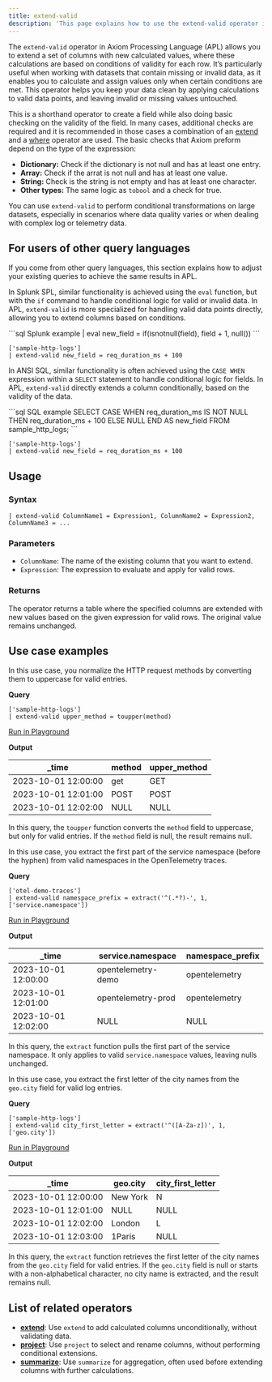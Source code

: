 ```yaml
---
title: extend-valid
description: 'This page explains how to use the extend-valid operator in APL.'
---
```


The `extend-valid` operator in Axiom Processing Language (APL) allows you to extend a set of columns with new calculated values, where these calculations are based on conditions of validity for each row. It’s particularly useful when working with datasets that contain missing or invalid data, as it enables you to calculate and assign values only when certain conditions are met. This operator helps you keep your data clean by applying calculations to valid data points, and leaving invalid or missing values untouched.

This is a shorthand operator to create a field while also doing basic checking on the validity of the field. In many cases, additional checks are required and it is recommended in those cases a combination of an [extend](/apl/tabular-operators/extend-operator) and a [where](/apl/tabular-operators/where-operator) operator are used. The basic checks that Axiom preform depend on the type of the expression:

- **Dictionary:** Check if the dictionary is not null and has at least one entry.
- **Array:** Check if the arrat is not null and has at least one value.
- **String:** Check is the string is not empty and has at least one character.
- **Other types:** The same logic as `tobool` and a check for true.

You can use `extend-valid` to perform conditional transformations on large datasets, especially in scenarios where data quality varies or when dealing with complex log or telemetry data.

## For users of other query languages

If you come from other query languages, this section explains how to adjust your existing queries to achieve the same results in APL.

<AccordionGroup>
<Accordion title="Splunk SPL users">

In Splunk SPL, similar functionality is achieved using the `eval` function, but with the `if` command to handle conditional logic for valid or invalid data. In APL, `extend-valid` is more specialized for handling valid data points directly, allowing you to extend columns based on conditions.

<CodeGroup>
```sql Splunk example
| eval new_field = if(isnotnull(field), field + 1, null())
```

```kusto APL equivalent
['sample-http-logs'] 
| extend-valid new_field = req_duration_ms + 100
```
</CodeGroup>

</Accordion>
<Accordion title="ANSI SQL users">

In ANSI SQL, similar functionality is often achieved using the `CASE WHEN` expression within a `SELECT` statement to handle conditional logic for fields. In APL, `extend-valid` directly extends a column conditionally, based on the validity of the data.

<CodeGroup>
```sql SQL example
SELECT CASE WHEN req_duration_ms IS NOT NULL THEN req_duration_ms + 100 ELSE NULL END AS new_field FROM sample_http_logs;
```

```kusto APL equivalent
['sample-http-logs'] 
| extend-valid new_field = req_duration_ms + 100
```
</CodeGroup>

</Accordion>
</AccordionGroup>

## Usage

### Syntax

```kusto
| extend-valid ColumnName1 = Expression1, ColumnName2 = Expression2, ColumnName3 = ...
```

### Parameters

- `ColumnName`: The name of the existing column that you want to extend.
- `Expression`: The expression to evaluate and apply for valid rows.

### Returns

The operator returns a table where the specified columns are extended with new values based on the given expression for valid rows. The original value remains unchanged.

## Use case examples

<Tabs>
<Tab title="Log analysis">

In this use case, you normalize the HTTP request methods by converting them to uppercase for valid entries.

**Query**

```kusto
['sample-http-logs']
| extend-valid upper_method = toupper(method)
```

[Run in Playground](https://play.axiom.co/axiom-play-qf1k/explorer?initForm=%7B%22apl%22%3A%22%5B'sample-http-logs'%5D%20%7C%20extend-valid%20upper_method%20%3D%20toupper(method)%22%7D)

**Output**

| _time               | method | upper_method |
|---------------------|--------|--------------|
| 2023-10-01 12:00:00 | get    | GET          |
| 2023-10-01 12:01:00 | POST   | POST         |
| 2023-10-01 12:02:00 | NULL   | NULL         |

In this query, the `toupper` function converts the `method` field to uppercase, but only for valid entries. If the `method` field is null, the result remains null.

</Tab>
<Tab title="OpenTelemetry traces">

In this use case, you extract the first part of the service namespace (before the hyphen) from valid namespaces in the OpenTelemetry traces.

**Query**

```kusto
['otel-demo-traces']
| extend-valid namespace_prefix = extract('^(.*?)-', 1, ['service.namespace'])
```

[Run in Playground](https://play.axiom.co/axiom-play-qf1k/explorer?initForm=%7B%22apl%22%3A%22%5B'otel-demo-traces'%5D%20%7C%20extend-valid%20namespace_prefix%20%3D%20extract('%5E(.*%3F)-'%2C%201%2C%20%5B'service.namespace'%5D)%22%7D)

**Output**

| _time               | service.namespace                | namespace_prefix |
|---------------------|-------------------------|--------------|
| 2023-10-01 12:00:00 | opentelemetry-demo     | opentelemetry       |
| 2023-10-01 12:01:00 | opentelemetry-prod     | opentelemetry       |
| 2023-10-01 12:02:00 | NULL                    | NULL         |

In this query, the `extract` function pulls the first part of the service namespace. It only applies to valid `service.namespace` values, leaving nulls unchanged.

</Tab>
<Tab title="Security logs">

In this use case, you extract the first letter of the city names from the `geo.city` field for valid log entries.

**Query**

```kusto
['sample-http-logs']
| extend-valid city_first_letter = extract('^([A-Za-z])', 1, ['geo.city'])
```

[Run in Playground](https://play.axiom.co/axiom-play-qf1k/explorer?initForm=%7B%22apl%22%3A%22%5B'sample-http-logs'%5D%20%7C%20extend-valid%20city_first_letter%20%3D%20extract('%5E(%5BA-Za-z%5D)'%2C%201%2C%20%5B'geo.city'%5D)%22%7D)

**Output**

| _time               | geo.city | city_first_letter |
|---------------------|--------------|-----------|
| 2023-10-01 12:00:00 | New York     | N       |
| 2023-10-01 12:01:00 | NULL         | NULL      |
| 2023-10-01 12:02:00 | London       | L    |
| 2023-10-01 12:03:00 | 1Paris       | NULL    |

In this query, the `extract` function retrieves the first letter of the city names from the `geo.city` field for valid entries. If the `geo.city` field is null or starts with a non-alphabetical character, no city name is extracted, and the result remains null.

</Tab>
</Tabs>

## List of related operators

- [**extend**](/apl/tabular-operators/extend-operator): Use `extend` to add calculated columns unconditionally, without validating data.
- [**project**](/apl/tabular-operators/project-operator): Use `project` to select and rename columns, without performing conditional extensions.
- [**summarize**](/apl/tabular-operators/summarize-operator): Use `summarize` for aggregation, often used before extending columns with further calculations.
